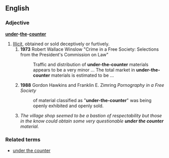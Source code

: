 ==English==

===Adjective===
'''[[under]]-[[the]]-[[counter]]'''

# [[illicit|Illicit]], obtained or sold deceptively or furtively.
##'''1973''' Robert Wallace Winslow "Crime in a Free Society: Selections from the President's Commission on Law"
##:Traffic and distribution of '''under-the-counter''' materials appears to be a very minor ... The total market in '''under-the-counter''' materials is estimated to be ...
##'''1988''' Gordon Hawkins and Franklin E. Zimring ''Pornography in a Free Society''
##:of material classified as "'''under-the-counter'''" was being openly exhibited and openly sold.  
##''The village shop seemed to be a bastion of respectability but those in the know could obtain some very questionable '''under the counter''' material.''

===Related terms===
*[[under the counter]]